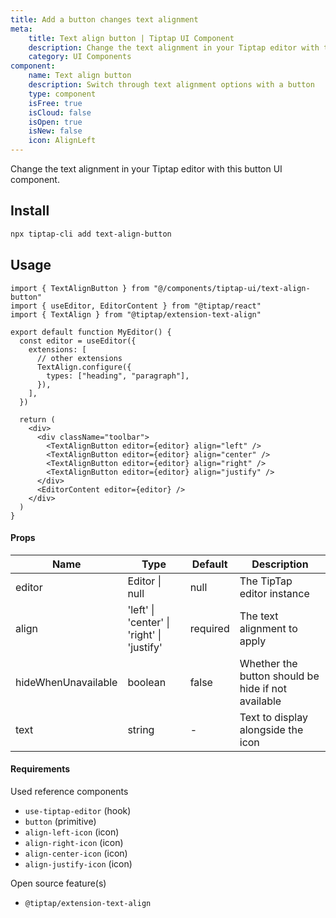 ```yaml
---
title: Add a button changes text alignment
meta:
    title: Text align button | Tiptap UI Component
    description: Change the text alignment in your Tiptap editor with this button UI component. More in the docs!
    category: UI Components
component:
    name: Text align button
    description: Switch through text alignment options with a button
    type: component
    isFree: true
    isCloud: false
    isOpen: true
    isNew: false
    icon: AlignLeft
---
```


Change the text alignment in your Tiptap editor with this button UI component.

<CodeDemo src="https://template.tiptap.dev/preview/tiptap-ui/text-align-button" />

## Install

```bash
npx tiptap-cli add text-align-button
```

## Usage

```tsx
import { TextAlignButton } from "@/components/tiptap-ui/text-align-button"
import { useEditor, EditorContent } from "@tiptap/react"
import { TextAlign } from "@tiptap/extension-text-align"

export default function MyEditor() {
  const editor = useEditor({
    extensions: [
      // other extensions
      TextAlign.configure({
        types: ["heading", "paragraph"],
      }),
    ],
  })

  return (
    <div>
      <div className="toolbar">
        <TextAlignButton editor={editor} align="left" />
        <TextAlignButton editor={editor} align="center" />
        <TextAlignButton editor={editor} align="right" />
        <TextAlignButton editor={editor} align="justify" />
      </div>
      <EditorContent editor={editor} />
    </div>
  )
}
```

#### Props

| Name                | Type                                       | Default  | Description                                        |
| ------------------- | ------------------------------------------ | -------- | -------------------------------------------------- |
| editor              | Editor \| null                             | null     | The TipTap editor instance                         |
| align               | 'left' \| 'center' \| 'right' \| 'justify' | required | The text alignment to apply                        |
| hideWhenUnavailable | boolean                                    | false    | Whether the button should be hide if not available |
| text                | string                                     | -        | Text to display alongside the icon                 |

#### Requirements

Used reference components

- `use-tiptap-editor` (hook)
- `button` (primitive)
- `align-left-icon` (icon)
- `align-right-icon` (icon)
- `align-center-icon` (icon)
- `align-justify-icon` (icon)

Open source feature(s)

- `@tiptap/extension-text-align`